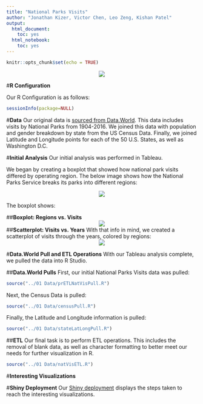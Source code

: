 ```yaml
---
title: "National Parks Visits"
author: "Jonathan Kizer, Victor Chen, Leo Zeng, Kishan Patel"
output:
  html_document:
    toc: yes
  html_notebook:
    toc: yes
---
```


```r
knitr::opts_chunk$set(echo = TRUE)
```
<center>![](../00 Doc/grandcanyon.jpg)</center>


#**R Configuration**

Our R Configuration is as follows:
```r
sessionInfo(package=NULL)
```

#**Data**
Our original data is [sourced from Data.World](https://data.world/inform8n/us-national-parks-visitation-1904-2016-with-boundaries). This data includes visits by National Parks from 1904-2016. We joined this data with population and gender breakdown by state from the US Census Data. Finally, we joined Latitude and Longitude points for each of the 50 U.S. States, as well as Washington D.C.

#**Initial Analysis**
Our initial analysis was performed in Tableau.

We began by creating a boxplot that showed how national park visits differed by operating region. The below image shows how the National Parks Service breaks its parks into different regions:

<center>![](../03 Visualizations/natparksorg.png)</center>
 
The boxplot shows:

##**Boxplot: Regions vs. Visits**
<center>![](../03 Visualizations/TableauFinal6.png)</center>

##**Scatterplot: Visits vs. Years**
With that info in mind, we created a scatterplot of visits through the years, colored by regions:
<center>![](../03 Visualizations/TableauFinal9.png)</center>

#**Data.World Pull and ETL Operations**
With our Tableau analysis complete, we pulled the data into R Studio.

##**Data.World Pulls**
First, our initial National Parks Visits data was pulled:
```r
source("../01 Data/prETLNatVisPull.R")
```

Next, the Census Data is pulled:
```r
source("../01 Data/censusPull.R")
```

Finally, the Latitude and Longitude information is pulled:
```r
source("../01 Data/stateLatLongPull.R")
```

##**ETL**
Our final task is to perform ETL operations. This includes the removal of blank data, as well as character formatting to better meet our needs for further visualization in R.
```r
source("../01 Data/natVisETL.R")
```

#**Interesting Visualizations**

#**Shiny Deployment**
Our [Shiny deployment](https://jonathankizer.shinyapps.io/DVFinal/) displays the steps taken to reach the interesting visualizations.